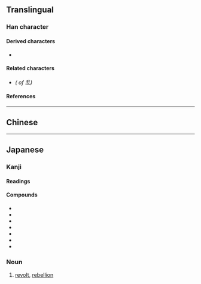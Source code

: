 {{also|亂}}
{{character info/new}}
==Translingual==
{{stroke order|strokes=7}}
{{ja-forms|乱|乱|[[亂]]}}

===Han character===
{{Han char|rn=5|rad=乙|as=06|sn=7|four=22610|canj=HRU|ids=⿰舌乚}}

====Derived characters====
* {{l|mul|[[𠉗]], [[𭈅]], [[𭡃]], [[𪾬]], [[𮔑]], [[𮛛]], [[𦯠]]}}

====Related characters====
* {{l|mul|[[亂]]}} ''({{w|Traditional Chinese|Traditional form}} of 乱)''

====References====
{{Han ref|kx=0084.150|dkj=00187|dj=0171.200|hdz=10053.170|uh=4E71}}

----

==Chinese==
{{zh-see|亂|sv}}

----

==Japanese==
{{ja-kanji forms|乱|亂}}

===Kanji===
{{ja-kanji|grade=6|rs=乙06|kyu=亂}}

====Readings====
{{ja-readings
|goon=らん
|kanon=らん
|kanyoon=ろん
|kun=みだ-れる, みだ-す, みだ-りに
}}

====Compounds====
* {{ja-r|乱雑|らんざつ}}
* {{ja-r|乱視|らんし}}
* {{ja-r|乱層雲|らんそううん}}
* {{ja-r|乱闘|らんとう}}
* {{ja-r|乱入|らんにゅう}}
* {{ja-r|乱暴|らんぼう}}
* {{ja-r|混乱|こんらん}}
{{ja-kanjitab|らん|yomi=o}}

===Noun===
{{ja-noun|らん|kyu=亂}}

# [[revolt]], [[rebellion]]